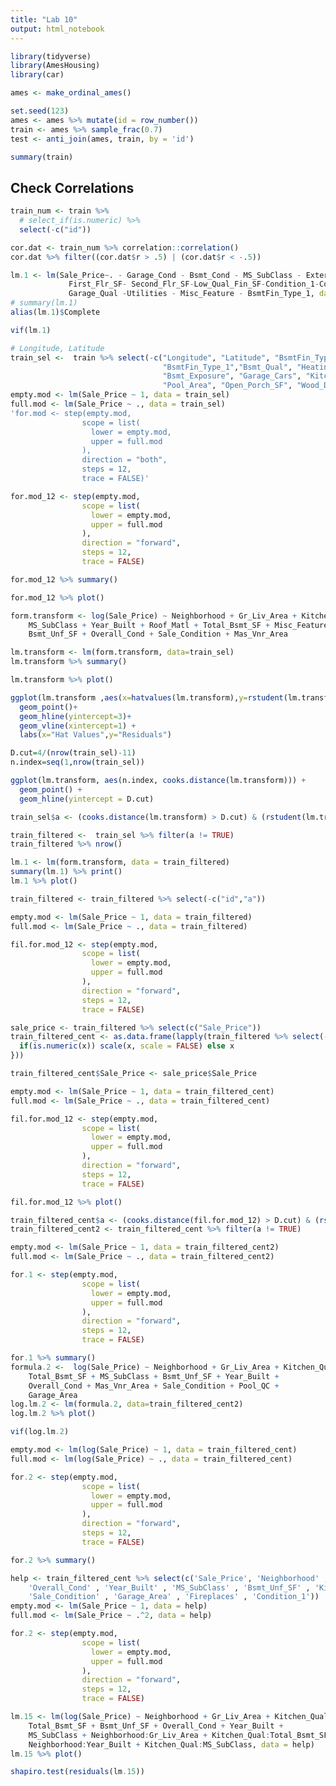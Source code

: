 ```yaml
---
title: "Lab 10"
output: html_notebook
---
```


```r
library(tidyverse)
library(AmesHousing)
library(car)

ames <- make_ordinal_ames()

set.seed(123)
ames <- ames %>% mutate(id = row_number())
train <- ames %>% sample_frac(0.7)
test <- anti_join(ames, train, by = 'id')
```
```r
summary(train)
```



## Check Correlations
```r
train_num <- train %>% 
  # select_if(is.numeric) %>% 
  select(-c("id"))
```

```r
cor.dat <- train_num %>% correlation::correlation()
cor.dat %>% filter((cor.dat$r > .5) | (cor.dat$r < -.5))
```


```r
lm.1 <- lm(Sale_Price~. - Garage_Cond - Bsmt_Cond - MS_SubClass - Exterior_2nd - 
             First_Flr_SF- Second_Flr_SF-Low_Qual_Fin_SF-Condition_1-Condition_2 - 
             Garage_Qual -Utilities - Misc_Feature - BsmtFin_Type_1, data=train_num)
# summary(lm.1)
alias(lm.1)$Complete
```

```r
vif(lm.1)
```

```r
# Longitude, Latitude
train_sel <-  train %>% select(-c("Longitude", "Latitude", "BsmtFin_Type_2", "Overall_Qual","Exter_Qual",
                                  "BsmtFin_Type_1","Bsmt_Qual", "Heating","Bsmt_Full_Bath","Bsmt_Half_Bath",
                                  "Bsmt_Exposure", "Garage_Cars", "Kitchen_AbvGr", "Bedroom_AbvGr", "Three_season_porch", "Enclosed_Porch",
                                  "Pool_Area", "Open_Porch_SF", "Wood_Deck_SF", "Sale_Type"))
empty.mod <- lm(Sale_Price ~ 1, data = train_sel)
full.mod <- lm(Sale_Price ~ ., data = train_sel)
'for.mod <- step(empty.mod,
                scope = list(
                  lower = empty.mod,
                  upper = full.mod
                ),
                direction = "both",
                steps = 12,
                trace = FALSE)'
```
```r
for.mod_12 <- step(empty.mod,
                scope = list(
                  lower = empty.mod,
                  upper = full.mod
                ),
                direction = "forward",
                steps = 12,
                trace = FALSE)

```
```r
for.mod_12 %>% summary()
```
```r
for.mod_12 %>% plot()
```

```r
form.transform <- log(Sale_Price) ~ Neighborhood + Gr_Liv_Area + Kitchen_Qual + 
    MS_SubClass + Year_Built + Roof_Matl + Total_Bsmt_SF + Misc_Feature + 
    Bsmt_Unf_SF + Overall_Cond + Sale_Condition + Mas_Vnr_Area

lm.transform <- lm(form.transform, data=train_sel)
lm.transform %>% summary()
```
```r
lm.transform %>% plot()
```
```r
ggplot(lm.transform ,aes(x=hatvalues(lm.transform),y=rstudent(lm.transform)))+
  geom_point()+
  geom_hline(yintercept=3)+
  geom_vline(xintercept=1) +
  labs(x="Hat Values",y="Residuals")
```
```r
D.cut=4/(nrow(train_sel)-11) 
n.index=seq(1,nrow(train_sel))

ggplot(lm.transform, aes(n.index, cooks.distance(lm.transform))) +
  geom_point() +
  geom_hline(yintercept = D.cut)
```


```r
train_sel$a <- (cooks.distance(lm.transform) > D.cut) & (rstudent(lm.transform) > 3 | rstudent(lm.transform) < -3)

```

```r
train_filtered <-  train_sel %>% filter(a != TRUE)
train_filtered %>% nrow()
```

```r
lm.1 <- lm(form.transform, data = train_filtered)
summary(lm.1) %>% print()
lm.1 %>% plot()
```
```r
train_filtered <- train_filtered %>% select(-c("id","a"))
```

```r
empty.mod <- lm(Sale_Price ~ 1, data = train_filtered)
full.mod <- lm(Sale_Price ~ ., data = train_filtered)

fil.for.mod_12 <- step(empty.mod,
                scope = list(
                  lower = empty.mod,
                  upper = full.mod
                ),
                direction = "forward",
                steps = 12,
                trace = FALSE)

```
```r

sale_price <- train_filtered %>% select(c("Sale_Price"))
train_filtered_cent <- as.data.frame(lapply(train_filtered %>% select(-c("Sale_Price")), function(x) {
  if(is.numeric(x)) scale(x, scale = FALSE) else x
}))

train_filtered_cent$Sale_Price <- sale_price$Sale_Price
```

```r
empty.mod <- lm(Sale_Price ~ 1, data = train_filtered_cent)
full.mod <- lm(Sale_Price ~ ., data = train_filtered_cent)

fil.for.mod_12 <- step(empty.mod,
                scope = list(
                  lower = empty.mod,
                  upper = full.mod
                ),
                direction = "forward",
                steps = 12,
                trace = FALSE)

```
```r
fil.for.mod_12 %>% plot()
```
```r
train_filtered_cent$a <- (cooks.distance(fil.for.mod_12) > D.cut) & (rstudent(fil.for.mod_12) > 3 | rstudent(fil.for.mod_12) < -3)
train_filtered_cent2 <- train_filtered_cent %>% filter(a != TRUE)
```

```r
empty.mod <- lm(Sale_Price ~ 1, data = train_filtered_cent2)
full.mod <- lm(Sale_Price ~ ., data = train_filtered_cent2)

for.1 <- step(empty.mod,
                scope = list(
                  lower = empty.mod,
                  upper = full.mod
                ),
                direction = "forward",
                steps = 12,
                trace = FALSE)
```

```r
for.1 %>% summary()
formula.2 <-  log(Sale_Price) ~ Neighborhood + Gr_Liv_Area + Kitchen_Qual + 
    Total_Bsmt_SF + MS_SubClass + Bsmt_Unf_SF + Year_Built + 
    Overall_Cond + Mas_Vnr_Area + Sale_Condition + Pool_QC + 
    Garage_Area
log.lm.2 <- lm(formula.2, data=train_filtered_cent2)
log.lm.2 %>% plot()
```
```r
vif(log.lm.2)
```





```r
empty.mod <- lm(log(Sale_Price) ~ 1, data = train_filtered_cent)
full.mod <- lm(log(Sale_Price) ~ ., data = train_filtered_cent)

for.2 <- step(empty.mod,
                scope = list(
                  lower = empty.mod,
                  upper = full.mod
                ),
                direction = "forward",
                steps = 12,
                trace = FALSE)

```

```r
for.2 %>% summary()
```



```r
help <- train_filtered_cent %>% select(c('Sale_Price', 'Neighborhood' , 'Gr_Liv_Area' , 'Total_Bsmt_SF' , 
    'Overall_Cond' , 'Year_Built' , 'MS_SubClass' , 'Bsmt_Unf_SF' , 'Kitchen_Qual' , 
    'Sale_Condition' , 'Garage_Area' , 'Fireplaces' , 'Condition_1'))
empty.mod <- lm(Sale_Price ~ 1, data = help)
full.mod <- lm(Sale_Price ~ .^2, data = help)

for.2 <- step(empty.mod,
                scope = list(
                  lower = empty.mod,
                  upper = full.mod
                ),
                direction = "forward",
                steps = 12,
                trace = FALSE)

```

```r
lm.15 <- lm(log(Sale_Price) ~ Neighborhood + Gr_Liv_Area + Kitchen_Qual + 
    Total_Bsmt_SF + Bsmt_Unf_SF + Overall_Cond + Year_Built + 
    MS_SubClass + Neighborhood:Gr_Liv_Area + Kitchen_Qual:Total_Bsmt_SF + 
    Neighborhood:Year_Built + Kitchen_Qual:MS_SubClass, data = help)
lm.15 %>% plot()
```
```r
shapiro.test(residuals(lm.15))
```





















